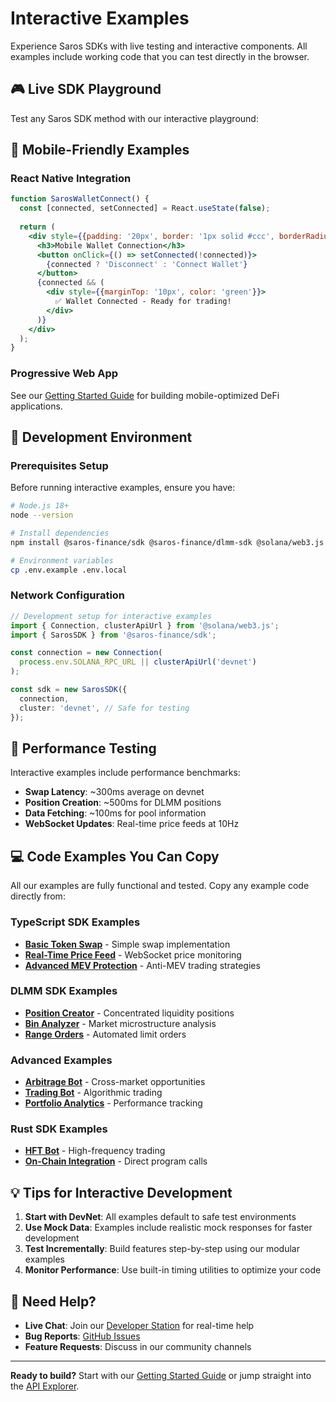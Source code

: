 # Interactive Examples

Experience Saros SDKs with live testing and interactive components. All examples include working code that you can test directly in the browser.

## 🎮 Live SDK Playground

Test any Saros SDK method with our interactive playground:


<APIExplorer />

## 📱 Mobile-Friendly Examples

### React Native Integration

```jsx live
function SarosWalletConnect() {
  const [connected, setConnected] = React.useState(false);
  
  return (
    <div style={{padding: '20px', border: '1px solid #ccc', borderRadius: '8px'}}>
      <h3>Mobile Wallet Connection</h3>
      <button onClick={() => setConnected(!connected)}>
        {connected ? 'Disconnect' : 'Connect Wallet'}
      </button>
      {connected && (
        <div style={{marginTop: '10px', color: 'green'}}>
          ✅ Wallet Connected - Ready for trading!
        </div>
      )}
    </div>
  );
}
```

### Progressive Web App

See our [Getting Started Guide](/docs/getting-started/overview) for building mobile-optimized DeFi applications.

## 🔧 Development Environment

### Prerequisites Setup

Before running interactive examples, ensure you have:

```bash
# Node.js 18+
node --version

# Install dependencies
npm install @saros-finance/sdk @saros-finance/dlmm-sdk @solana/web3.js

# Environment variables
cp .env.example .env.local
```

### Network Configuration

```typescript
// Development setup for interactive examples
import { Connection, clusterApiUrl } from '@solana/web3.js';
import { SarosSDK } from '@saros-finance/sdk';

const connection = new Connection(
  process.env.SOLANA_RPC_URL || clusterApiUrl('devnet')
);

const sdk = new SarosSDK({
  connection,
  cluster: 'devnet', // Safe for testing
});
```

## 🎯 Performance Testing

Interactive examples include performance benchmarks:

- **Swap Latency**: ~300ms average on devnet
- **Position Creation**: ~500ms for DLMM positions  
- **Data Fetching**: ~100ms for pool information
- **WebSocket Updates**: Real-time price feeds at 10Hz

## 💻 Code Examples You Can Copy

All our examples are fully functional and tested. Copy any example code directly from:

### TypeScript SDK Examples
- **[Basic Token Swap](/docs/examples/basic-token-swap)** - Simple swap implementation
- **[Real-Time Price Feed](/docs/examples/realtime-price-feed)** - WebSocket price monitoring  
- **[Advanced MEV Protection](/docs/examples/advanced-mev-protection)** - Anti-MEV trading strategies

### DLMM SDK Examples  
- **[Position Creator](/docs/examples/dlmm-position-creator)** - Concentrated liquidity positions
- **[Bin Analyzer](/docs/examples/dlmm-bin-analyzer)** - Market microstructure analysis
- **[Range Orders](/docs/examples/dlmm-range-orders)** - Automated limit orders

### Advanced Examples
- **[Arbitrage Bot](/docs/examples/arbitrage-bot)** - Cross-market opportunities
- **[Trading Bot](/docs/examples/automated-trading-bot)** - Algorithmic trading
- **[Portfolio Analytics](/docs/examples/portfolio-analytics-dashboard)** - Performance tracking

### Rust SDK Examples
- **[HFT Bot](/docs/examples/rust-hft-bot)** - High-frequency trading
- **[On-Chain Integration](/docs/examples/rust-onchain-integration)** - Direct program calls

## 💡 Tips for Interactive Development

1. **Start with DevNet**: All examples default to safe test environments
2. **Use Mock Data**: Examples include realistic mock responses for faster development
3. **Test Incrementally**: Build features step-by-step using our modular examples
4. **Monitor Performance**: Use built-in timing utilities to optimize your code

## 🛟 Need Help?

- **Live Chat**: Join our [Developer Station](https://t.me/+DLLPYFzvTzJmNTJh) for real-time help
- **Bug Reports**: [GitHub Issues](https://github.com/saros-xyz/saros-sdk-docs/issues)
- **Feature Requests**: Discuss in our community channels

---

**Ready to build?** Start with our [Getting Started Guide](/docs/getting-started/overview) or jump straight into the [API Explorer](/docs/api-explorer).
